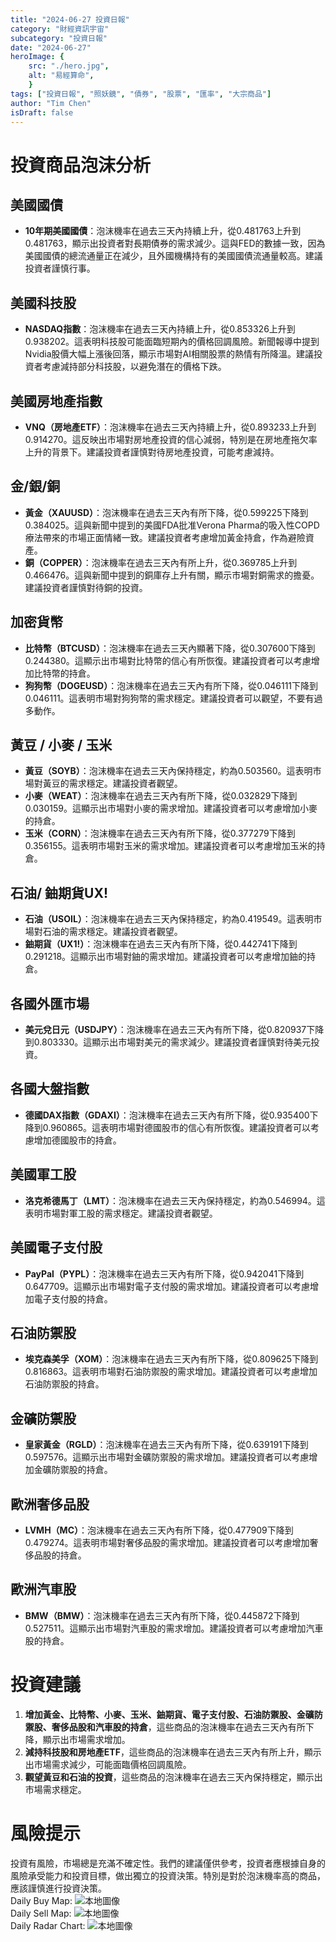 ```yaml
---
title: "2024-06-27 投資日報"
category: "財經資訊宇宙"
subcategory: "投資日報"
date: "2024-06-27"
heroImage: {
    src: "./hero.jpg",
    alt: "易經算命",
    }
tags: ["投資日報", "照妖鏡", "債券", "股票", "匯率", "大宗商品"]
author: "Tim Chen"
isDraft: false
---
```

# 投資商品泡沫分析

## 美國國債
- **10年期美國國債**：泡沫機率在過去三天內持續上升，從0.481763上升到0.481763，顯示出投資者對長期債券的需求減少。這與FED的數據一致，因為美國國債的總流通量正在減少，且外國機構持有的美國國債流通量較高。建議投資者謹慎行事。

## 美國科技股
- **NASDAQ指數**：泡沫機率在過去三天內持續上升，從0.853326上升到0.938202。這表明科技股可能面臨短期內的價格回調風險。新聞報導中提到Nvidia股價大幅上漲後回落，顯示市場對AI相關股票的熱情有所降溫。建議投資者考慮減持部分科技股，以避免潛在的價格下跌。

## 美國房地產指數
- **VNQ（房地產ETF）**：泡沫機率在過去三天內持續上升，從0.893233上升到0.914270。這反映出市場對房地產投資的信心減弱，特別是在房地產拖欠率上升的背景下。建議投資者謹慎對待房地產投資，可能考慮減持。

## 金/銀/銅
- **黃金（XAUUSD）**：泡沫機率在過去三天內有所下降，從0.599225下降到0.384025。這與新聞中提到的美國FDA批准Verona Pharma的吸入性COPD療法帶來的市場正面情緒一致。建議投資者考慮增加黃金持倉，作為避險資產。
- **銅（COPPER）**：泡沫機率在過去三天內有所上升，從0.369785上升到0.466476。這與新聞中提到的銅庫存上升有關，顯示市場對銅需求的擔憂。建議投資者謹慎對待銅的投資。

## 加密貨幣
- **比特幣（BTCUSD）**：泡沫機率在過去三天內顯著下降，從0.307600下降到0.244380。這顯示出市場對比特幣的信心有所恢復。建議投資者可以考慮增加比特幣的持倉。
- **狗狗幣（DOGEUSD）**：泡沫機率在過去三天內有所下降，從0.046111下降到0.046111。這表明市場對狗狗幣的需求穩定。建議投資者可以觀望，不要有過多動作。

## 黃豆 / 小麥 / 玉米
- **黃豆（SOYB）**：泡沫機率在過去三天內保持穩定，約為0.503560。這表明市場對黃豆的需求穩定。建議投資者觀望。
- **小麥（WEAT）**：泡沫機率在過去三天內有所下降，從0.032829下降到0.030159。這顯示出市場對小麥的需求增加。建議投資者可以考慮增加小麥的持倉。
- **玉米（CORN）**：泡沫機率在過去三天內有所下降，從0.377279下降到0.356155。這表明市場對玉米的需求增加。建議投資者可以考慮增加玉米的持倉。

## 石油/ 鈾期貨UX!
- **石油（USOIL）**：泡沫機率在過去三天內保持穩定，約為0.419549。這表明市場對石油的需求穩定。建議投資者觀望。
- **鈾期貨（UX1!）**：泡沫機率在過去三天內有所下降，從0.442741下降到0.291218。這顯示出市場對鈾的需求增加。建議投資者可以考慮增加鈾的持倉。

## 各國外匯市場
- **美元兌日元（USDJPY）**：泡沫機率在過去三天內有所下降，從0.820937下降到0.803330。這顯示出市場對美元的需求減少。建議投資者謹慎對待美元投資。

## 各國大盤指數
- **德國DAX指數（GDAXI）**：泡沫機率在過去三天內有所下降，從0.935400下降到0.960865。這表明市場對德國股市的信心有所恢復。建議投資者可以考慮增加德國股市的持倉。

## 美國軍工股
- **洛克希德馬丁（LMT）**：泡沫機率在過去三天內保持穩定，約為0.546994。這表明市場對軍工股的需求穩定。建議投資者觀望。

## 美國電子支付股
- **PayPal（PYPL）**：泡沫機率在過去三天內有所下降，從0.942041下降到0.647709。這顯示出市場對電子支付股的需求增加。建議投資者可以考慮增加電子支付股的持倉。

## 石油防禦股
- **埃克森美孚（XOM）**：泡沫機率在過去三天內有所下降，從0.809625下降到0.816863。這表明市場對石油防禦股的需求增加。建議投資者可以考慮增加石油防禦股的持倉。

## 金礦防禦股
- **皇家黃金（RGLD）**：泡沫機率在過去三天內有所下降，從0.639191下降到0.597576。這顯示出市場對金礦防禦股的需求增加。建議投資者可以考慮增加金礦防禦股的持倉。

## 歐洲奢侈品股
- **LVMH（MC）**：泡沫機率在過去三天內有所下降，從0.477909下降到0.479274。這表明市場對奢侈品股的需求增加。建議投資者可以考慮增加奢侈品股的持倉。

## 歐洲汽車股
- **BMW（BMW）**：泡沫機率在過去三天內有所下降，從0.445872下降到0.527511。這顯示出市場對汽車股的需求增加。建議投資者可以考慮增加汽車股的持倉。

# 投資建議

1. **增加黃金、比特幣、小麥、玉米、鈾期貨、電子支付股、石油防禦股、金礦防禦股、奢侈品股和汽車股的持倉**，這些商品的泡沫機率在過去三天內有所下降，顯示出市場需求增加。
2. **減持科技股和房地產ETF**，這些商品的泡沫機率在過去三天內有所上升，顯示出市場需求減少，可能面臨價格回調風險。
3. **觀望黃豆和石油的投資**，這些商品的泡沫機率在過去三天內保持穩定，顯示出市場需求穩定。

# 風險提示

投資有風險，市場總是充滿不確定性。我們的建議僅供參考，投資者應根據自身的風險承受能力和投資目標，做出獨立的投資決策。特別是對於泡沫機率高的商品，應該謹慎進行投資決策。
<br />
Daily Buy Map:
![本地圖像](./buyMap.svg)
<br />
Daily Sell Map:
![本地圖像](./sellMap.svg)
<br />
Daily Radar Chart:
![本地圖像](./radar.svg)
<br />
